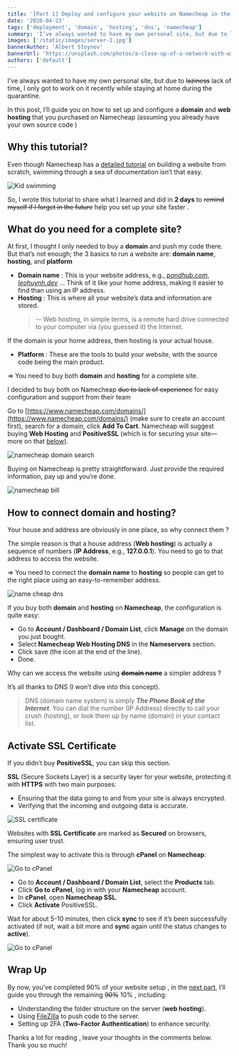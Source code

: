 ```yaml
---
title: '[Part 1] Deploy and configure your website on Namecheap in the simplest way'
date: '2020-04-23'
tags: ['deployment', 'domain', 'hosting', 'dns', 'namecheap']
summary: 'I’ve always wanted to have my own personal site, but due to lack of time, I only got to work on it recently during my stay-at-home time...'
images: ['/static/images/server-1.jpg']
bannerAuthor: 'Albert Stoynov'
bannerUrl: 'https://unsplash.com/photos/a-close-up-of-a-network-with-wires-connected-to-it-dyUp7WPu5q4'
authors: ['default']
---
```


I’ve always wanted to have my own personal site, but due to ~~laziness~~ lack of time, I only got to work on it recently while staying at home during the quarantine.

In this post, I’ll guide you on how to set up and configure a **domain** and **web hosting** that you purchased on Namecheap (assuming you already have your own source code <Twemoji emoji="smiling-face-with-sunglasses" />)

## Why this tutorial?

Even though Namecheap has a [detailed tutorial](https://www.namecheap.com/resource-center/tutorials/building-your-first-website/) on building a website from scratch, swimming <Twemoji emoji="man-swimming" /> through a sea of documentation isn’t that easy.

![Kid swimming](/static/images/swim.gif)

So, I wrote this tutorial to share what I learned and did in **2 days** to ~~remind myself if I forget in the future~~ help you set up your site faster <Twemoji emoji="beaming-face-with-smiling-eyes" />.

## What do you need for a complete site?

At first, I thought I only needed to buy a **domain** and push my code there. But that’s not enough; the 3 basics to run a website are: **domain name**, **hosting**, and **platform**

- **Domain name** <Twemoji emoji="magnifying-glass-tilted-right" />: This is your website address, e.g., _[pondhub.com](http://www.thepondhub.com/)_, _[leohuynh.dev](https://leohuynh.dev)_ ... Think of it like your home address, making it easier to find than using an IP address.
- **Hosting** <Twemoji emoji="house" />: This is where all your website’s data and information are stored.
  > -- Web hosting, in simple terms, is a remote hard drive connected to your computer via (you guessed it) the Internet.

If the domain is your home address, then hosting is your actual house.

- **Platform** <Twemoji emoji="laptop" />: These are the tools to build your website, with the source code being the main product.

=> You need to buy both **domain** and **hosting** for a complete site.

I decided to buy both on Namecheap ~~due to lack of experience~~ for easy configuration and support from their team <Twemoji emoji="beaming-face-with-smiling-eyes" />

Go to [https://www.namecheap.com/domains/](https://www.namecheap.com/domains/) (make sure to create an account first), search for a domain, click **Add To Cart**. Namecheap will suggest buying **Web Hosting** and **PositiveSSL** (which is for securing your site—more on that [below](#activate-ssl-certificate)).

![namecheap domain search](/static/images/namecheap1.png)

Buying on Namecheap is pretty straightforward. Just provide the required information, pay up <Twemoji emoji="money-with-wings" /><Twemoji emoji="money-with-wings" /><Twemoji emoji="money-with-wings" /> and you’re done.

![namecheap bill](/static/images/bill.png)

## How to connect domain and hosting?

Your house and address are obviously in one place, so why connect them <Twemoji emoji="eyes" />?

The simple reason is that a house address (**Web hosting**) is actually a sequence of numbers (**IP Address**, e.g., **127.0.0.1**). You need to go to that address to access the website.

=> You need to connect the **domain name** to **hosting** so people can get to the right place using an easy-to-remember address.

![name cheap dns](/static/images/dns.jpg)

If you buy both **domain** and **hosting** on **Namecheap**, the configuration is quite easy:

- Go to **Account / Dashboard / Domain List**, click **Manage** on the domain you just bought.
- Select **Namecheap Web Hosting DNS** in the **Nameservers** section.
- Click save (the <Twemoji emoji="check-mark-button" /> icon at the end of the line).
- Done.

Why can we access the website using ~~**domain name**~~ a simpler address <Twemoji emoji="eyes" />?

It’s all thanks to DNS (I won’t dive into this concept).

> DNS (domain name system) is simply **_The Phone Book of the Internet_**. You can dial the number (IP Address) directly to call your crush (hosting), or look them up by name (domain) in your contact list.

## Activate SSL Certificate

If you didn’t buy **PositiveSSL**, you can skip this section.

**SSL** (Secure Sockets Layer) is a security layer for your website, protecting it with **HTTPS** with two main purposes:

- Ensuring that the data going to and from your site is always encrypted.
- Verifying that the incoming and outgoing data is accurate.

![SSL certificate](/static/images/https.png)

Websites with **SSL Certificate** are marked as **Secured** on browsers, ensuring user trust.

The simplest way to activate this is through **cPanel** on **Namecheap**:

![Go to cPanel](/static/images/cpanel.png)

- Go to **Account / Dashboard / Domain List**, select the **Products** tab.
- Click **Go to cPanel**, log in with your **Namecheap** account.
- In **cPanel**, open **Namecheap SSL**.
- Click **Activate** PositiveSSL.

Wait for about 5-10 minutes, then click **sync** to see if it’s been successfully activated (if not, wait a bit more and **sync** again until the status changes to **active**).

![Go to cPanel](/static/images/cpanel3.png)

## Wrap Up

By now, you’ve completed 90% of your website setup <Twemoji emoji="astonished-face" />, in the [next part](/blog/deploy-and-config-website-on-namecheap-part-2), I’ll guide you through the remaining ~~90%~~ 10% <Twemoji emoji="smiling-face-with-tear" />, including:

- Understanding the folder structure on the server (**web hosting**).
- Using [FileZilla](https://filezilla-project.org/) to push code to the server.
- Setting up 2FA (**Two-Factor Authentication**) to enhance security.

Thanks a lot for reading <Twemoji emoji="folded-hands" />, leave your thoughts in the comments below. Thank you so much!

